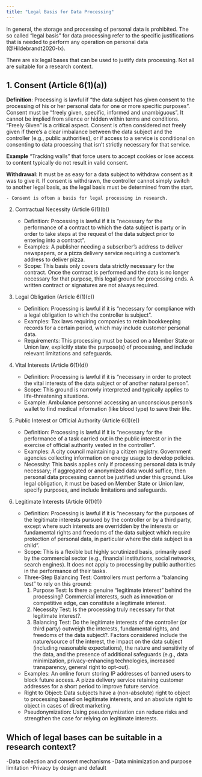 ```yaml
---
title: "Legal Basis for Data Processing"
---
```


In general, the storage and processing of personal data is prohibited.
The so called "legal basis" for data processing refer to the specific justifications that is needed to perform any operation on personal data (@Hildebrandt2020-lx).

There are six legal bases that can be used to justify data processing. Not all are suitable for a research context.



::: {.callout-tip collapse="true"}
## 1. Consent (Article 6(1)(a))
**Definition**: Processing is lawful if "the data subject has given consent to the processing
of his or her personal data for one or more specific purposes". Consent must be "freely given, specific, 
     informed and unambiguous". It cannot be implied from silence or hidden within terms and conditions.
    "Freely Given" is a critical aspect. Consent is often considered not freely given if there's a clear 
    imbalance between the data subject and the controller (e.g., public authorities), or if access to a service is 
    conditional on consenting to data processing that isn't strictly necessary for that service. 

**Example**  "Tracking walls" that force users to accept cookies or lose access to content typically do not result in valid consent.

**Withdrawal**: It must be as easy for a data subject to withdraw consent as it was to give it. If consent is withdrawn, the controller cannot simply switch to another legal basis, as the legal basis must be determined from the start.
:::

    - Consent is often a basis for legal processing in research. 

2. Contractual Necessity (Article 6(1)(b))
    - Definition: Processing is lawful if it is "necessary for the performance of a contract to which the data subject is party or in order to take steps at the request of the data subject prior to entering into a contract".
    - Examples: A publisher needing a subscriber's address to deliver newspapers, or a pizza delivery service requiring a customer's address to deliver pizza.
    - Scope: This basis only covers data strictly necessary for the contract. Once the contract is performed and the data is no longer necessary for that purpose, this legal ground for processing ends. A written contract or signatures are not always required.

3. Legal Obligation (Article 6(1)(c))
    - Definition: Processing is lawful if it is "necessary for compliance with a legal obligation to which the controller is subject".
    - Examples: Tax laws requiring companies to retain bookkeeping records for a certain period, which may include customer personal data.
    - Requirements: This processing must be based on a Member State or Union law, explicitly state the purpose(s) of processing, and include relevant limitations and safeguards.

4. Vital Interests (Article 6(1)(d))
    - Definition: Processing is lawful if it is "necessary in order to protect the vital interests of the data subject or of another natural person".
    - Scope: This ground is narrowly interpreted and typically applies to life-threatening situations.
    - Example: Ambulance personnel accessing an unconscious person's wallet to find medical information (like blood type) to save their life.

5. Public Interest or Official Authority (Article 6(1)(e))

    - Definition: Processing is lawful if it is "necessary for the performance of a task carried out in the public interest or in the exercise of official authority vested in the controller".
    - Examples: A city council maintaining a citizen registry. Government agencies collecting information on energy usage to develop policies.
    - Necessity: This basis applies only if processing personal data is truly necessary; if aggregated or anonymized data would suffice, then personal data processing cannot be justified under this ground. Like legal obligation, it must be based on Member State or Union law, specify purposes, and include limitations and safeguards.

6. Legitimate Interests (Article 6(1)(f))

    - Definition: Processing is lawful if it is "necessary for the purposes of the legitimate interests pursued by the controller or by a third party, except where such interests are overridden by the interests or fundamental rights and freedoms of the data subject which require protection of personal data, in particular where the data subject is a child".
    - Scope: This is a flexible but highly scrutinized basis, primarily used by the commercial sector (e.g., financial institutions, social networks, search engines). It does not apply to processing by public authorities in the performance of their tasks.
    - Three-Step Balancing Test: Controllers must perform a "balancing test" to rely on this ground:
        1. Purpose Test: Is there a genuine "legitimate interest" behind the processing? Commercial interests, such as innovation or competitive edge, can constitute a legitimate interest.
        2. Necessity Test: Is the processing truly necessary for that legitimate interest?.
        3. Balancing Test: Do the legitimate interests of the controller (or third party) outweigh the interests, fundamental rights, and freedoms of the data subject?. Factors considered include the nature/source of the interest, the impact on the data subject (including reasonable expectations), the nature and sensitivity of the data, and the presence of additional safeguards (e.g., data minimization, privacy-enhancing technologies, increased transparency, general right to opt-out).
    - Examples: An online forum storing IP addresses of banned users to block future access. A pizza delivery service retaining customer addresses for a short period to improve future service.
    - Right to Object: Data subjects have a (non-absolute) right to object to processing based on legitimate interests, and an absolute right to object in cases of direct marketing.
    - Pseudonymization: Using pseudonymization can reduce risks and strengthen the case for relying on legitimate interests.

## Which of legal bases can be suitable in a research context?



-Data collection and consent mechanisms
-Data minimization and purpose limitation
-Privacy by design and default
